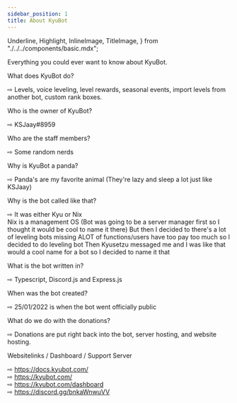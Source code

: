 ```yaml
---
sidebar_position: 1
title: About KyuBot
---
```

  Underline,
  Highlight,
  InlineImage,
  TitleImage,
} from "./../../components/basic.mdx";

Everything you could ever want to know about KyuBot.

<Underline />

<Highlight>What does KyuBot do?</Highlight><br />

⇨ Levels, voice leveling, level rewards, seasonal events, import levels from another bot, custom rank boxes.
<br />

<Highlight>Who is the owner of KyuBot?</Highlight><br />

⇨ KSJaay#8959
<br />

<Highlight>Who are the staff members?</Highlight><br />

⇨ Some random nerds
<br />

<Highlight>Why is KyuBot a panda?</Highlight><br />

⇨ Panda's are my favorite animal (They're lazy and sleep a lot just like KSJaay)
<br />

<Highlight>Why is the bot called like that?</Highlight><br />

⇨ It was either Kyu or Nix<br />
 Nix is a management OS (Bot was going to be a server manager first so I thought it would be cool to name it there)
 But then I decided to there's a lot of leveling bots missing ALOT of functions/users have too pay too much so I decided to do leveling bot
 Then Kyusetzu messaged me and I was like that would a cool name for a bot so I decided to name it that
<br />

<Highlight>What is the bot written in?</Highlight><br />

⇨ Typescript, Discord.js and Express.js
<br />

<Highlight>When was the bot created?</Highlight><br />

⇨ 25/01/2022 is when the bot went officially public
<br />

<Highlight>What do we do with the donations?</Highlight><br />

⇨ Donations are put right back into the bot, server hosting, and website hosting.
<br />

<Highlight>Websitelinks / Dashboard / Support Server</Highlight><br />

⇨ https://docs.kyubot.com/<br />
⇨ https://kyubot.com/<br />
⇨ https://kyubot.com/dashboard<br />
⇨ https://discord.gg/bnkaWnwuVV<br />